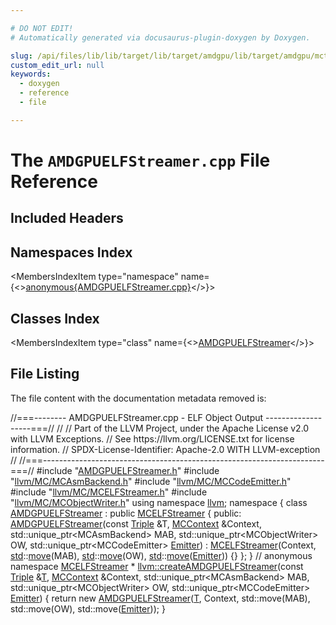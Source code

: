 ```yaml
---

# DO NOT EDIT!
# Automatically generated via docusaurus-plugin-doxygen by Doxygen.

slug: /api/files/lib/lib/target/lib/target/amdgpu/lib/target/amdgpu/mctargetdesc/amdgpuelfstreamer-cpp
custom_edit_url: null
keywords:
  - doxygen
  - reference
  - file

---
```





# The `AMDGPUELFStreamer.cpp` File Reference

<DoxygenPage pluginConfig={pluginConfig}>



## Included Headers

<IncludesList>
<IncludesListItem
  filePath="AMDGPUELFStreamer.h"
  permalink="/docs/api/files/lib/lib/target/lib/target/amdgpu/lib/target/amdgpu/mctargetdesc/amdgpuelfstreamer-h"
  isLocal="true" />
<IncludesListItem
  filePath="llvm/MC/MCAsmBackend.h"
  permalink="/docs/api/files/include/include/llvm/include/llvm/mc/mcasmbackend-h"
  isLocal="true" />
<IncludesListItem
  filePath="llvm/MC/MCCodeEmitter.h"
  permalink="/docs/api/files/include/include/llvm/include/llvm/mc/mccodeemitter-h"
  isLocal="true" />
<IncludesListItem
  filePath="llvm/MC/MCELFStreamer.h"
  permalink="/docs/api/files/include/include/llvm/include/llvm/mc/mcelfstreamer-h"
  isLocal="true" />
<IncludesListItem
  filePath="llvm/MC/MCObjectWriter.h"
  permalink="/docs/api/files/include/include/llvm/include/llvm/mc/mcobjectwriter-h"
  isLocal="true" />
</IncludesList>

## Namespaces Index

<MembersIndex>

<MembersIndexItem
  type="namespace"
  name={<><a href="/docs/api/namespaces/anonymous-amdgpuelfstreamer-cpp-">anonymous&#123;AMDGPUELFStreamer.cpp&#125;</a></>}>
</MembersIndexItem>

</MembersIndex>

## Classes Index

<MembersIndex>

<MembersIndexItem
  type="class"
  name={<><a href="/docs/api/classes/anonymous-namespace-amdgpuelfstreamer-cpp-/amdgpuelfstreamer">AMDGPUELFStreamer</a></>}>
</MembersIndexItem>

</MembersIndex>


## File Listing

The file content with the documentation metadata removed is:

<ProgramListing>

<Link id="l00001" /><CodeLine lineNumber="1"><span class="doxyHighlightComment">//===-------- AMDGPUELFStreamer.cpp - ELF Object Output -------------------===//</span></CodeLine>
<Link id="l00002" /><CodeLine lineNumber="2"><span class="doxyHighlightComment">//</span></CodeLine>
<Link id="l00003" /><CodeLine lineNumber="3"><span class="doxyHighlightComment">// Part of the LLVM Project, under the Apache License v2.0 with LLVM Exceptions.</span></CodeLine>
<Link id="l00004" /><CodeLine lineNumber="4"><span class="doxyHighlightComment">// See https://llvm.org/LICENSE.txt for license information.</span></CodeLine>
<Link id="l00005" /><CodeLine lineNumber="5"><span class="doxyHighlightComment">// SPDX-License-Identifier: Apache-2.0 WITH LLVM-exception</span></CodeLine>
<Link id="l00006" /><CodeLine lineNumber="6"><span class="doxyHighlightComment">//</span></CodeLine>
<Link id="l00007" /><CodeLine lineNumber="7"><span class="doxyHighlightComment">//===----------------------------------------------------------------------===//</span></CodeLine>
<Link id="l00008" /><CodeLine lineNumber="8"></CodeLine>
<Link id="l00009" /><CodeLine lineNumber="9"><span class="doxyHighlightPreprocessor">#include &quot;<a href="/docs/api/files/lib/lib/target/lib/target/amdgpu/lib/target/amdgpu/mctargetdesc/amdgpuelfstreamer-h">AMDGPUELFStreamer.h</a>&quot;</span></CodeLine>
<Link id="l00010" /><CodeLine lineNumber="10"><span class="doxyHighlightPreprocessor">#include &quot;<a href="/docs/api/files/include/include/llvm/include/llvm/mc/mcasmbackend-h">llvm/MC/MCAsmBackend.h</a>&quot;</span></CodeLine>
<Link id="l00011" /><CodeLine lineNumber="11"><span class="doxyHighlightPreprocessor">#include &quot;<a href="/docs/api/files/include/include/llvm/include/llvm/mc/mccodeemitter-h">llvm/MC/MCCodeEmitter.h</a>&quot;</span></CodeLine>
<Link id="l00012" /><CodeLine lineNumber="12"><span class="doxyHighlightPreprocessor">#include &quot;<a href="/docs/api/files/include/include/llvm/include/llvm/mc/mcelfstreamer-h">llvm/MC/MCELFStreamer.h</a>&quot;</span></CodeLine>
<Link id="l00013" /><CodeLine lineNumber="13"><span class="doxyHighlightPreprocessor">#include &quot;<a href="/docs/api/files/include/include/llvm/include/llvm/mc/mcobjectwriter-h">llvm/MC/MCObjectWriter.h</a>&quot;</span></CodeLine>
<Link id="l00014" /><CodeLine lineNumber="14"></CodeLine>
<Link id="l00015" /><CodeLine lineNumber="15"><span class="doxyHighlightKeyword">using namespace </span><span class="doxyHighlight"><a href="/docs/api/namespaces/llvm">llvm</a>;</span></CodeLine>
<Link id="l00016" /><CodeLine lineNumber="16"></CodeLine>
<Link id="l00017" /><CodeLine lineNumber="17" lineLink="/docs/api/namespaces/anonymous-amdgpuelfstreamer-cpp-"><span class="doxyHighlightKeyword">namespace </span><span class="doxyHighlight">&#123;</span></CodeLine>
<Link id="l00018" /><CodeLine lineNumber="18"></CodeLine>
<Link id="l00019" /><CodeLine lineNumber="19" lineLink="/docs/api/classes/anonymous-namespace-amdgpuelfstreamer-cpp-/amdgpuelfstreamer"><span class="doxyHighlightKeyword">class </span><span class="doxyHighlight"><a href="/docs/api/classes/anonymous-namespace-amdgpuelfstreamer-cpp-/amdgpuelfstreamer/#ae424ddf5a356a760902d2b4ad18e7313">AMDGPUELFStreamer</a> : </span><span class="doxyHighlightKeyword">public</span><span class="doxyHighlight"> <a href="/docs/api/classes/llvm/mcelfstreamer/#aec09c5b9322b90f034d51bd3c0903563">MCELFStreamer</a> &#123;</span></CodeLine>
<Link id="l00020" /><CodeLine lineNumber="20"><span class="doxyHighlightKeyword">public</span><span class="doxyHighlight">:</span></CodeLine>
<Link id="l00021" /><CodeLine lineNumber="21" lineLink="/docs/api/classes/anonymous-namespace-amdgpuelfstreamer-cpp-/amdgpuelfstreamer/#ae424ddf5a356a760902d2b4ad18e7313"><span class="doxyHighlight">  <a href="/docs/api/classes/anonymous-namespace-amdgpuelfstreamer-cpp-/amdgpuelfstreamer/#ae424ddf5a356a760902d2b4ad18e7313">AMDGPUELFStreamer</a>(</span><span class="doxyHighlightKeyword">const</span><span class="doxyHighlight"> <a href="/docs/api/classes/llvm/triple">Triple</a> &amp;T, <a href="/docs/api/classes/llvm/mccontext">MCContext</a> &amp;Context,</span></CodeLine>
<Link id="l00022" /><CodeLine lineNumber="22"><span class="doxyHighlight">                    std::unique&#95;ptr&lt;MCAsmBackend&gt; MAB,</span></CodeLine>
<Link id="l00023" /><CodeLine lineNumber="23"><span class="doxyHighlight">                    std::unique&#95;ptr&lt;MCObjectWriter&gt; OW,</span></CodeLine>
<Link id="l00024" /><CodeLine lineNumber="24"><span class="doxyHighlight">                    std::unique&#95;ptr&lt;MCCodeEmitter&gt; <a href="/docs/api/files/lib/lib/target/lib/target/directx/dxcontainerglobals-cpp/#a4e37c99d7f846fd82966c68def83c4fc">Emitter</a>)</span></CodeLine>
<Link id="l00025" /><CodeLine lineNumber="25"><span class="doxyHighlight">      : <a href="/docs/api/classes/llvm/mcelfstreamer/#aec09c5b9322b90f034d51bd3c0903563">MCELFStreamer</a>(Context, <a href="/docs/api/namespaces/std">std</a>::<a href="/docs/api/namespaces/llvm/#abfc9c7ecf70f66901e439f7c04ef3dbb">move</a>(MAB), <a href="/docs/api/namespaces/std">std</a>::<a href="/docs/api/namespaces/llvm/#abfc9c7ecf70f66901e439f7c04ef3dbb">move</a>(OW),</span></CodeLine>
<Link id="l00026" /><CodeLine lineNumber="26"><span class="doxyHighlight">                      <a href="/docs/api/namespaces/std">std</a>::<a href="/docs/api/namespaces/llvm/#abfc9c7ecf70f66901e439f7c04ef3dbb">move</a>(<a href="/docs/api/files/lib/lib/target/lib/target/directx/dxcontainerglobals-cpp/#a4e37c99d7f846fd82966c68def83c4fc">Emitter</a>)) &#123;&#125;</span></CodeLine>
<Link id="l00027" /><CodeLine lineNumber="27"><span class="doxyHighlight">&#125;;</span></CodeLine>
<Link id="l00028" /><CodeLine lineNumber="28"></CodeLine>
<Link id="l00029" /><CodeLine lineNumber="29"><span class="doxyHighlight">&#125; </span><span class="doxyHighlightComment">// anonymous namespace</span></CodeLine>
<Link id="l00030" /><CodeLine lineNumber="30"></CodeLine>
<Link id="l00031" /><CodeLine lineNumber="31"><span class="doxyHighlight"><a href="/docs/api/classes/llvm/mcelfstreamer">MCELFStreamer</a> &#42;</span></CodeLine>
<Link id="l00032" /><CodeLine lineNumber="32" lineLink="/docs/api/namespaces/llvm/#a95933b754570640373fbbe2ce90f0061"><span class="doxyHighlight"><a href="/docs/api/namespaces/llvm/#a95933b754570640373fbbe2ce90f0061">llvm::createAMDGPUELFStreamer</a>(</span><span class="doxyHighlightKeyword">const</span><span class="doxyHighlight"> <a href="/docs/api/classes/llvm/triple">Triple</a> &amp;<a href="/docs/api/files/lib/lib/target/lib/target/mips/mips16isellowering-cpp/#a0acb682b8260ab1c60b918599864e2e5">T</a>, <a href="/docs/api/classes/llvm/mccontext">MCContext</a> &amp;Context,</span></CodeLine>
<Link id="l00033" /><CodeLine lineNumber="33"><span class="doxyHighlight">                              std::unique&#95;ptr&lt;MCAsmBackend&gt; MAB,</span></CodeLine>
<Link id="l00034" /><CodeLine lineNumber="34"><span class="doxyHighlight">                              std::unique&#95;ptr&lt;MCObjectWriter&gt; OW,</span></CodeLine>
<Link id="l00035" /><CodeLine lineNumber="35"><span class="doxyHighlight">                              std::unique&#95;ptr&lt;MCCodeEmitter&gt; <a href="/docs/api/files/lib/lib/target/lib/target/directx/dxcontainerglobals-cpp/#a4e37c99d7f846fd82966c68def83c4fc">Emitter</a>) &#123;</span></CodeLine>
<Link id="l00036" /><CodeLine lineNumber="36"><span class="doxyHighlight">  </span><span class="doxyHighlightKeywordFlow">return</span><span class="doxyHighlight"> </span><span class="doxyHighlightKeyword">new</span><span class="doxyHighlight"> <a href="/docs/api/classes/anonymous-namespace-amdgpuelfstreamer-cpp-/amdgpuelfstreamer/#ae424ddf5a356a760902d2b4ad18e7313">AMDGPUELFStreamer</a>(<a href="/docs/api/files/lib/lib/target/lib/target/mips/mips16isellowering-cpp/#a0acb682b8260ab1c60b918599864e2e5">T</a>, Context, std::move(MAB), std::move(OW),</span></CodeLine>
<Link id="l00037" /><CodeLine lineNumber="37"><span class="doxyHighlight">                               std::move(<a href="/docs/api/files/lib/lib/target/lib/target/directx/dxcontainerglobals-cpp/#a4e37c99d7f846fd82966c68def83c4fc">Emitter</a>));</span></CodeLine>
<Link id="l00038" /><CodeLine lineNumber="38"><span class="doxyHighlight">&#125;</span></CodeLine>

</ProgramListing>


</DoxygenPage>
